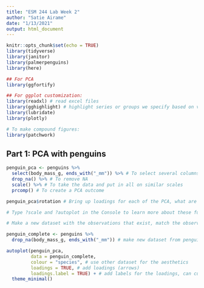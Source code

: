 ```yaml
---
title: "ESM 244 Lab Week 2"
author: "Satie Airame"
date: "1/13/2021"
output: html_document
---
```


```r
knitr::opts_chunk$set(echo = TRUE)
library(tidyverse)
library(janitor)
library(palmerpenguins)
library(here)

## For PCA
library(ggfortify)

## For ggplot customization:
library(readxl) # read excel files
library(gghighlight) # highlight series or groups we specify based on values or strings
library(lubridate)
library(plotly)

# To make compound figures:
library(patchwork)
```

## Part 1: PCA with penguins

```r
penguin_pca <- penguins %>% 
  select(body_mass_g, ends_with("_mm")) %>% # To select several columns that all end with a particular string, e.g., _mm
  drop_na() %>% # To remove NA
  scale() %>% # To take the data and put in all on similar scales
  prcomp() # To create a PCA outcome

penguin_pca$rotation # Bring up loadings for each of the PCA, what are the loadings for the variable, e.g., rotation

# Type ?scale and ?autoplot in the Console to learn more about these functions

# Make a new dataset with the observations that exist, match the observations that were used to create this PCA biplot but still contain the other variables.

penguin_complete <- penguins %>% 
  drop_na(body_mass_g, ends_with("_mm")) # make new dataset from penguins that has the exact same observations used in the PCA but also has the other variables

autoplot(penguin_pca,
         data = penguin_complete,
         colour = "species", # use other dataset for the aesthetics 
         loadings = TRUE, # add loadings (arrows)
         loadings.label = TRUE) + # add labels for the loadings, can customize the location of labels so they don't overlap
  theme_minimal()


```












